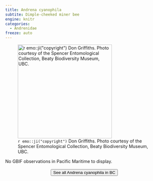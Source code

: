 ```yaml
---
title: Andrena cyanophila
subtite: Dimple-cheeked miner bee
engine: knitr
categories:
  - Andrenidae
freeze: auto
---
```

![`r emo::ji("copyright")` Don Griffiths. Photo courtesy of the Spencer Entomological Collection, Beaty Biodiversity Museum, UBC.](https://www.zoology.ubc.ca/entomology/main/Hymenoptera/Andrenidae/Andrena%20cyanophila%20(3lateral).jpg){height=300}



No GBIF observations in Pacific Maritime to display.
<br><br>
<center>


<a href="https://www.zoology.ubc.ca/entomology/main/Hymenoptera/Andrenidae/Andrena%20cyanophila.php"><button type="button" class="btn btn-secondary">See all Andrena cyanophila in BC <i class="fa-solid fa-arrow-up-right-from-square"></i> </button></a>
</center>
